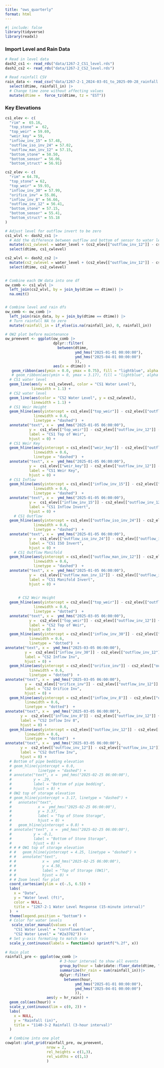 ```yaml
---
title: "ows_quarterly"
format: html
---
```


```r
#| include: false
library(tidyverse)
library(readxl)
```

### Import Level and Rain Data

```r
# Read in level data
dash2_cs1 <- read_rds("data/1267-2_CS1_level.rds")
dash2_cs2 <- read_rds("data/1267-2_CS2_level.rds")

# Read rainfall CSV
rain_data <- read_csv("data/1267-2-1_2024-03-01_to_2025-09-28_rainfall.csv") |>
  select(dtime, rainfall_in) |>
  # Change time zone without affecting values
  mutate(dtime =  force_tz(dtime, tz = "EST")) 
```

### Key Elevations

```r
cs1_elev <- c(
  "rim" =  65.16,
  "top_stone" =  62,
  "top_weir" = 59.69,
  "weir_key" = 59,
  "inflow_inv_15" = 57.48,
  "outflow_iso_inv_24" = 57.02,
  "outflow_man_inv_12" = 57.15,
  "bottom_stone" = 58.50,
  "bottom_sensor" = 56.06,
  "bottom_struct" = 56.91)

cs2_elev <- c(
  "rim" = 64.78,
  "top_stone" = 62,
  "top_weir" = 59.93,
  "inflow_inv_30" = 57.99,
  "orifice_inv" = 55.86,
  "inflow_inv_8" = 56.66,
  "outflow_inv_12" = 56.41,
  "bottom_stone" = 57.15,
  "bottom_sensor" = 55.41,
  "bottom_struct" = 55.18
)
```

```r
# Adjust level for outflow invert to be zero
cs1_wlvl <- dash2_cs1 |>
  # Add the difference between outflow and bottom of sensor to water level
  mutate(cs1_cwlevel = water_level + (cs2_elev[["outflow_inv_12"]] - cs1_elev[["bottom_sensor"]])) |>
  select(dtime, cs1_cwlevel)

cs2_wlvl <- dash2_cs2 |>
  mutate(cs2_cwlevel = water_level + (cs2_elev[["outflow_inv_12"]] - cs2_elev[["bottom_sensor"]])) |>
  select(dtime, cs2_cwlevel)
  

# Combine each OW data into one df
ow_comb <- cs1_wlvl |>
  left_join(cs2_wlvl, by = join_by(dtime == dtime)) |>
  na.omit()


# Combine level and rain dfs
ow_comb <- ow_comb |>
  left_join(rain_data, by = join_by(dtime == dtime)) |>
  # Turn rainfall NA to zero
  mutate(rainfall_in = if_else(is.na(rainfall_in), 0, rainfall_in))

```

```r
# OW2 plot before maintenance
ow_preevent <- ggplot(ow_comb |> 
                      dplyr::filter(
                        between(dtime, 
                                ymd_hms("2025-01-01 00:00:00"),
                                ymd_hms("2025-04-01 00:00:00")
                                )),
                      aes(x = dtime)) +
   geom_ribbon(aes(ymin = 0.0, ymax = 0.75), fill = "lightblue", alpha = 0.4)
   # geom_ribbon(aes(ymin = 0, ymax = 3.17), fill = "lightblue", alpha = 0.4) +
  # CS1 water level
  geom_line(aes(y = cs1_cwlevel, color = "CS1 Water Level"),
            linewidth = 1.1) +
  # CS2 water level
  geom_line(aes(color = "CS2 Water Level", y = cs2_cwlevel),
            linewidth = 1.1) +
  # CS1 Weir Height
  geom_hline(aes(yintercept = cs1_elev[["top_weir"]] - cs2_elev[["outflow_inv_12"]]),
             linewidth = 0.6,
             linetype = "dashed")  +
  annotate("text", x =  ymd_hms("2025-01-05 06:00:00"),
           y =  cs1_elev[["top_weir"]] - cs2_elev[["outflow_inv_12"]] - 0.2,
           label = "CS1 Top of Weir",
           hjust = 0) +
  # CS1 Weir Key
  geom_hline(aes(yintercept = cs1_elev[["weir_key"]] - cs2_elev[["outflow_inv_12"]]),
             linewidth = 0.6,
             linetype = "dashed")  +
  annotate("text", x =  ymd_hms("2025-01-05 06:00:00"),
           y =  cs1_elev[["weir_key"]] - cs2_elev[["outflow_inv_12"]] - 0.2,
           label = "CS1 Weir Key",
           hjust = 0) +
  # CS1 Inflow
  geom_hline(aes(yintercept = cs1_elev[["inflow_inv_15"]] - cs2_elev[["outflow_inv_12"]]),
             linewidth = 0.6,
             linetype = "dashed")  +
  annotate("text", x =  ymd_hms("2025-01-05 06:00:00"),
           y =  cs1_elev[["inflow_inv_15"]] - cs2_elev[["outflow_inv_12"]] + 0.2,
           label = "CS1 Inflow Invert",
           hjust = 0) +
    # CS1 Outflow
  geom_hline(aes(yintercept = cs1_elev[["outflow_iso_inv_24"]] - cs2_elev[["outflow_inv_12"]]),
             linewidth = 0.6,
             linetype = "dashed")  +
  annotate("text", x =  ymd_hms("2025-01-05 06:00:00"),
           y =  cs1_elev[["outflow_iso_inv_24"]] - cs2_elev[["outflow_inv_12"]] - 0.2,
           label = "CS1 ISO Invert",
           hjust = 0) +
    # CS1 Outflow Manifold
  geom_hline(aes(yintercept = cs1_elev[["outflow_man_inv_12"]] - cs2_elev[["outflow_inv_12"]]),
             linewidth = 0.6,
             linetype = "dashed")  +
  annotate("text", x =  ymd_hms("2025-01-05 06:00:00"),
           y =  cs1_elev[["outflow_man_inv_12"]] - cs2_elev[["outflow_inv_12"]] + 0.2,
           label = "CS1 Manifold Invert",
           hjust = 0) +
  
  
      # CS2 Weir Height
  geom_hline(aes(yintercept = cs2_elev[["top_weir"]] - cs2_elev[["outflow_inv_12"]]),
             linewidth = 0.6,
             linetype = "dotted")  +
  annotate("text", x =  ymd_hms("2025-03-05 06:00:00"),
           y =  cs2_elev[["top_weir"]] - cs2_elev[["outflow_inv_12"]] + 0.2,
           label = "CS2 Top of Weir",
           hjust = 0) +
  geom_hline(aes(yintercept = cs2_elev[["inflow_inv_30"]] - cs2_elev[["outflow_inv_12"]]),
           linewidth = 0.6,
           linetype = "dotted")  +
annotate("text", x =  ymd_hms("2025-03-05 06:00:00"),
         y =  cs2_elev[["inflow_inv_30"]] - cs2_elev[["outflow_inv_12"]] - 0.2,
         label = "CS2 Inflow Inv",
         hjust = 0) +
  geom_hline(aes(yintercept = cs2_elev[["orifice_inv"]] - cs2_elev[["outflow_inv_12"]]),
           linewidth = 0.6,
           linetype = "dotted")  +
annotate("text", x =  ymd_hms("2025-03-05 06:00:00"),
         y =  cs2_elev[["orifice_inv"]] - cs2_elev[["outflow_inv_12"]] - 0.2,
         label = "CS2 Orifice Inv",
         hjust = 0) +
  geom_hline(aes(yintercept = cs2_elev[["inflow_inv_8"]] - cs2_elev[["outflow_inv_12"]]),
         linewidth = 0.6,
         linetype = "dotted")  +
annotate("text", x =  ymd_hms("2025-03-05 06:00:00"),
       y =  cs2_elev[["inflow_inv_8"]] - cs2_elev[["outflow_inv_12"]] + 0.2,
       label = "CS2 Inflow Inv 8",
       hjust = 0) +
  geom_hline(aes(yintercept = cs2_elev[["outflow_inv_12"]] - cs2_elev[["outflow_inv_12"]]),
         linewidth = 0.6,
         linetype = "dotted")  +
annotate("text", x =  ymd_hms("2025-03-05 06:00:00"),
       y =  cs2_elev[["outflow_inv_12"]] - cs2_elev[["outflow_inv_12"]] - 0.2,
       label = "CS2 Outflow Inv",
       hjust = 0) +
  # Bottom of pipe bedding elevation
  # geom_hline(yintercept = 0.0,
  #            linetype = "dashed") +
  # annotate("text", x =  ymd_hms("2025-02-25 06:00:00"),
  #          y = .29, 
  #          label = "Bottom of pipe bedding",
  #          hjust = 0) +
  # OW2 top of storage elevation
  # geom_hline(yintercept = 3.17, linetype = "dashed") +
  #   annotate("text",
  #            x =  ymd_hms("2025-02-25 06:00:00"),
  #            y = 3.37,
  #            label = "Top of Stone Storage",
  #            hjust = 0) +
  #   geom_hline(yintercept = 0.0) +
  # annotate("text", x =  ymd_hms("2025-02-25 06:00:00"),
  #          y = -0.1, 
  #          label = "Bottom of Stone Storage",
  #          hjust = 0) +
  # # # OW1 top of storage elevation
  # #   geom_hline(yintercept = 4.25, linetype = "dashed") +
  # #   annotate("text",
  # #            x =  ymd_hms("2025-02-25 06:00:00"),
  # #            y = 4.50, 
  # #            label = "Top of Storage (OW1)",
  # #            hjust = 0) +
  # # Zoom level for plot 
  coord_cartesian(ylim = c(-.5, 6.5)) +
  labs(
    x = "Date",
    y = "Water level (ft)",
    color = NULL,
    title = "1267-2-1 Water Level Response (15-minute interval)"
  )  +
  theme(legend.position = "bottom") +
  # Color for water levels
   scale_color_manual(values = c(
    "CS1 Water Level" = "cornflowerblue",
    "CS2 Water Level" = "#2a3782")) +
  # Set y-axis formating to match rain
  scale_y_continuous(labels = function(x) sprintf("%.2f", x))
  
# Rain plot
rainfall_pre <- ggplot(ow_comb |>
                         # 3-hour interval to show all events
                         group_by(hour = lubridate::floor_date(dtime, "3 hour")) |>
                         summarize(hr_rain = sum(rainfall_in))|> 
                         dplyr::filter(
                           between(hour, 
                                ymd_hms("2025-01-01 00:00:00"),
                                ymd_hms("2025-04-01 00:00:00")
                                )),
                   aes(y = hr_rain)) +
  geom_col(aes(hour)) + 
  scale_y_continuous(lim = c(0, 2)) +
  labs(
    x = NULL,
    y = "Rainfall (in)",
    title = "1140-3-2 Rainfall (3-hour interval)"
  )

  # Combine into one plot
cowplot::plot_grid(rainfall_pre, ow_preevent,
                   nrow = 2,
                   rel_heights = c(1,3),
                   rel_widths = c(1,1)
                   )
```
